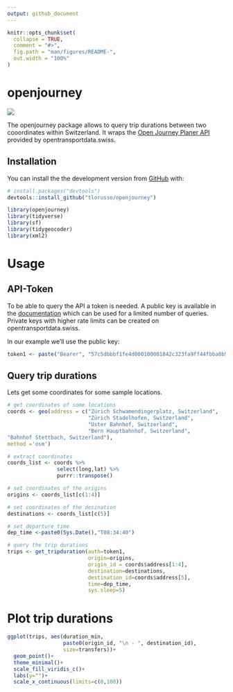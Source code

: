 ```yaml
---
output: github_document
---
```


```r
knitr::opts_chunk$set(
  collapse = TRUE,
  comment = "#>",
  fig.path = "man/figures/README-",
  out.width = "100%"
)
```

# openjourney

![](https://lifecycle.r-lib.org/articles/figures/lifecycle-experimental.svg)

The openjourney package allows to query trip durations between two cooordinates within Switzerland. It wraps the [Open Journey Planer API](https://opentransportdata.swiss/de/cookbook/open-journey-planner-ojp/) provided by opentransportdata.swiss.

## Installation

You can install the the development version from [GitHub](https://github.com/) with:

```r
# install.packages("devtools")
devtools::install_github("tlorusso/openjourney")
```

```r
library(openjourney)
library(tidyverse)
library(sf)
library(tidygeocoder)
library(xml2)
```

# Usage

## API-Token
To be able to query the API a token is needed. A public key is available in the [documentation](https://opentransportdata.swiss/de/cookbook/open-journey-planner-ojp/#Einleitung) which can be used for a limited number of queries. Private keys with higher rate limits can be created on opentransportdata.swiss.

In our example we'll use the public key:
```r
token1 <- paste("Bearer", "57c5dbbbf1fe4d000100001842c323fa9ff44fbba0b9b925f0c052d1", sep = " ")
```

## Query trip durations

Lets get some coordinates for some sample locations.
```r
# get coordinates of some locations
coords <- geo(address = c("Zürich Schwamendingerplatz, Switzerland",
                          "Zürich Stadelhofen, Switzerland",
                          "Uster Bahnhof, Switzerland",
                          "Bern Hauptbahnhof, Switzerland",
"Bahnhof Stettbach, Switzerland"),
method ='osm')
```

```r

# extract coordinates 
coords_list <- coords %>% 
                select(long,lat) %>% 
                purrr::transpose()

# set coordinates of the origins
origins <- coords_list[c(1:4)]

# set coordinates of the desination
destinations <- coords_list[c(5)]

# set departure time
dep_time <-paste0(Sys.Date(),"T08:34:40")

# query the trip durations
trips <- get_tripduration(auth=token1,
                          origin=origins,
                          origin_id = coords$address[1:4],
                          destination=destinations,
                          destination_id=coords$address[5],
                          time=dep_time,
                          sys.sleep=5)
```

# Plot trip durations

```r
ggplot(trips, aes(duration_min,
                  paste0(origin_id, "\n - ", destination_id),
                  size=transfers))+
  geom_point()+
  theme_minimal()+
  scale_fill_viridis_c()+
  labs(y="")+
  scale_x_continuous(limits=c(0,100))
```

